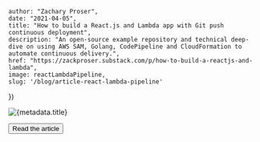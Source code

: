 

    author: "Zachary Proser", 
    date: "2021-04-05", 
    title: "How to build a React.js and Lambda app with Git push continuous deployment", 
    description: "An open-source example repository and technical deep-dive on using AWS SAM, Golang, CodePipeline and CloudFormation to automate continuous delivery.",
    href: "https://zackproser.substack.com/p/how-to-build-a-reactjs-and-lambda",
    image: reactLambdaPipeline,
    slug: '/blog/article-react-lambda-pipeline'
})


<Image src={metadata.image} alt={metadata.title} />

<Button href={metadata.href}>Read the article</Button>


